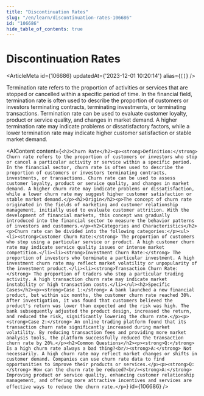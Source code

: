 ```yaml
---
title: "Discontinuation Rates"
slug: "/en/learn/discontinuation-rates-106686"
id: "106686"
hide_table_of_contents: true
---
```



# Discontinuation Rates

<ArticleMeta id={106686} updatedAt={'2023-12-01 10:20:14'} alias={`[]`} />
<div className='border-solid border-b border-t-0 my-4 border-[var(--ifm-color-gray-300)]' />

Termination rate refers to the proportion of activities or services that are stopped or cancelled within a specific period of time. In the financial field, termination rate is often used to describe the proportion of customers or investors terminating contracts, terminating investments, or terminating transactions. Termination rate can be used to evaluate customer loyalty, product or service quality, and changes in market demand. A higher termination rate may indicate problems or dissatisfactory factors, while a lower termination rate may indicate higher customer satisfaction or stable market demand.

<AIContent content={`<h2>Churn Rate</h2><p><strong>Definition:</strong> Churn rate refers to the proportion of customers or investors who stop or cancel a particular activity or service within a specific period. In the financial sector, churn rate is often used to describe the proportion of customers or investors terminating contracts, investments, or transactions. Churn rate can be used to assess customer loyalty, product or service quality, and changes in market demand. A higher churn rate may indicate problems or dissatisfaction, while a lower churn rate may suggest higher customer satisfaction or stable market demand.</p><h2>Origin</h2><p>The concept of churn rate originated in the fields of marketing and customer relationship management, initially used to evaluate customer attrition. With the development of financial markets, this concept was gradually introduced into the financial sector to measure the behavior patterns of investors and customers.</p><h2>Categories and Characteristics</h2><p>Churn rate can be divided into the following categories:</p><ul><li><strong>Customer Churn Rate:</strong> The proportion of customers who stop using a particular service or product. A high customer churn rate may indicate service quality issues or intense market competition.</li><li><strong>Investment Churn Rate:</strong> The proportion of investors who terminate a particular investment. A high investment churn rate may reflect market volatility or unpopularity of the investment product.</li><li><strong>Transaction Churn Rate:</strong> The proportion of traders who stop a particular trading activity. A high transaction churn rate may indicate market instability or high transaction costs.</li></ul><h2>Specific Cases</h2><p><strong>Case 1:</strong> A bank launched a new financial product, but within six months, the customer churn rate reached 30%. After investigation, it was found that customers believed the product's return was lower than expected and the risk was high. The bank subsequently adjusted the product design, increased the return, and reduced the risk, significantly lowering the churn rate.</p><p><strong>Case 2:</strong> An online trading platform found that its transaction churn rate significantly increased during market volatility. By reducing transaction fees and providing more market analysis tools, the platform successfully reduced the transaction churn rate by 20%.</p><h2>Common Questions</h2><p><strong>Q:</strong> Is a high churn rate always a bad thing?<br/><strong>A:</strong> Not necessarily. A high churn rate may reflect market changes or shifts in customer demand. Companies can use churn rate data to find opportunities to improve their products or services.</p><p><strong>Q:</strong> How can the churn rate be reduced?<br/><strong>A:</strong> Improving product or service quality, enhancing customer relationship management, and offering more attractive incentives and services are effective ways to reduce the churn rate.</p>`} id={106686} />
